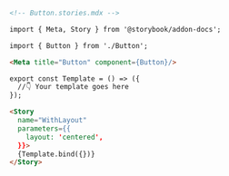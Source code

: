 ```md
<!-- Button.stories.mdx -->

import { Meta, Story } from '@storybook/addon-docs';

import { Button } from './Button';

<Meta title="Button" component={Button}/>

export const Template = () => ({
  //👇 Your template goes here
});

<Story
  name="WithLayout"
  parameters={{
    layout: 'centered',
  }}>
  {Template.bind({})}
</Story>
```